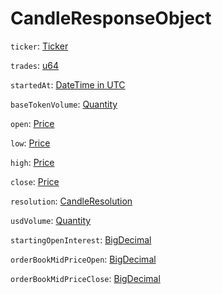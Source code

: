 
# CandleResponseObject

`ticker`: [Ticker]

`trades`: [u64]

`startedAt`: [DateTime in UTC]

`baseTokenVolume`: [Quantity]

`open`: [Price]

`low`: [Price]

`high`: [Price]

`close`: [Price]

`resolution`: [CandleResolution]

`usdVolume`: [Quantity]

`startingOpenInterest`: [BigDecimal]

`orderBookMidPriceOpen`: [BigDecimal] <Opt/>

`orderBookMidPriceClose`: [BigDecimal] <Opt/>

[Ticker]: /types/ticker
[DateTime in UTC]: /types/date_time
[Quantity]: /types/quantity
[Price]: /types/price
[CandleResolution]: /types/candle_resolution
[BigDecimal]: /types/big_decimal
[u64]: /types/u64
